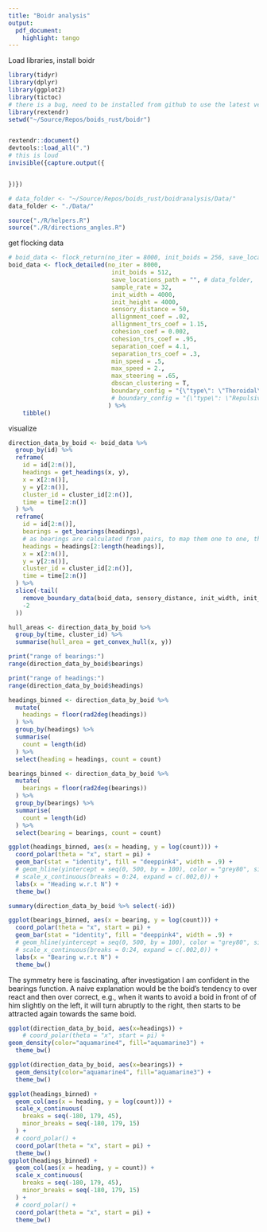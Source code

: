 ```yaml
---
title: "Boidr analysis"
output:
  pdf_document:
    highlight: tango
---
```


Load libraries, install boidr
```r
library(tidyr)
library(dplyr)
library(ggplot2)
library(tictoc)
# there is a bug, need to be installed from github to use the latest version: remotes::install_github("extendr/rextendr")
library(rextendr)
setwd("~/Source/Repos/boids_rust/boidr")


rextendr::document()
devtools::load_all(".")
# this is loud
invisible({capture.output({


})})

# data_folder <- "~/Source/Repos/boids_rust/boidranalysis/Data/"
data_folder <- "./Data/"
```
```r
source("./R/helpers.R")
source("./R/directions_angles.R")
```

get flocking data
```r
# boid_data <- flock_return(no_iter = 8000, init_boids = 256, save_locations_path = data_folder, sample_rate = 8, init_width = 4000, init_height = 4000)
boid_data <- flock_detailed(no_iter = 8000,
                             init_boids = 512,
                             save_locations_path = "", # data_folder,
                             sample_rate = 32,
                             init_width = 4000, 
                             init_height = 4000, 
                             sensory_distance = 50,
                             allignment_coef = .02,
                             allignment_trs_coef = 1.15,
                             cohesion_coef = 0.002, 
                             cohesion_trs_coef = .95,
                             separation_coef = 4.1,
                             separation_trs_coef = .3,
                             min_speed = .5,
                             max_speed = 2.,
                             max_steering = .65,
                             dbscan_clustering = T,
                             boundary_config = "{\"type\": \"Thoroidal\"}"
                             # boundary_config = "{\"type\": \"Repulsive\", \"distance\": 100, \"force\": 0.05}"
                            ) %>%
    tibble()
```
visualize
```r
direction_data_by_boid <- boid_data %>%
  group_by(id) %>%
  reframe(
    id = id[2:n()],
    headings = get_headings(x, y),
    x = x[2:n()],
    y = y[2:n()],
    cluster_id = cluster_id[2:n()],
    time = time[2:n()]
  ) %>%
  reframe(
    id = id[2:n()],
    bearings = get_bearings(headings),
    # as bearings are calculated from pairs, to map them one to one, throw away the headings of t_0 to match lengths
    headings = headings[2:length(headings)],
    x = x[2:n()],
    y = y[2:n()],
    cluster_id = cluster_id[2:n()],
    time = time[2:n()]
  ) %>%
  slice(-tail(
    remove_boundary_data(boid_data, sensory_distance, init_width, init_height, time_dependency),
    -2
  ))

hull_areas <- direction_data_by_boid %>%
  group_by(time, cluster_id) %>%
  summarise(hull_area = get_convex_hull(x, y))

print("range of bearings:")
range(direction_data_by_boid$bearings)

print("range of headings:")
range(direction_data_by_boid$headings)

headings_binned <- direction_data_by_boid %>%
  mutate(
    headings = floor(rad2deg(headings))
  ) %>%
  group_by(headings) %>%
  summarise(
    count = length(id)
  ) %>%
  select(heading = headings, count = count)

bearings_binned <- direction_data_by_boid %>%
  mutate(
    bearings = floor(rad2deg(bearings))
  ) %>%
  group_by(bearings) %>%
  summarise(
    count = length(id)
  ) %>%
  select(bearing = bearings, count = count)

ggplot(headings_binned, aes(x = heading, y = log(count))) +
  coord_polar(theta = "x", start = pi) +
  geom_bar(stat = "identity", fill = "deeppink4", width = .9) +
  # geom_hline(yintercept = seq(0, 500, by = 100), color = "grey80", size = 0.3) +
  # scale_x_continuous(breaks = 0:24, expand = c(.002,0)) +
  labs(x = "Heading w.r.t N") +
  theme_bw()

summary(direction_data_by_boid %>% select(-id))

```
```r
ggplot(bearings_binned, aes(x = bearing, y = log(count))) +
  coord_polar(theta = "x", start = pi) +
  geom_bar(stat = "identity", fill = "deeppink4", width = .9) +
  # geom_hline(yintercept = seq(0, 500, by = 100), color = "grey80", size = 0.3) +
  # scale_x_continuous(breaks = 0:24, expand = c(.002,0)) +
  labs(x = "Bearing w.r.t N") +
  theme_bw()
```
The symmetry here is fascinating, after investigation I am confident in the bearings function. A naive explanation would be the boid's tendency to over react and then over correct, e.g., when it wants to avoid a boid in front of of him slightly on the left, it will turn abruptly to the right, then starts to be attracted again towards the same boid.
```r
ggplot(direction_data_by_boid, aes(x=headings)) +
    # coord_polar(theta = "x", start = pi) +
geom_density(color="aquamarine4", fill="aquamarine3") +
  theme_bw()
```
```r
ggplot(direction_data_by_boid, aes(x=bearings)) +
  geom_density(color="aquamarine4", fill="aquamarine3") +
  theme_bw()
```


```r

ggplot(headings_binned) +
  geom_col(aes(x = heading, y = log(count))) +
  scale_x_continuous(
    breaks = seq(-180, 179, 45),
    minor_breaks = seq(-180, 179, 15)
  ) +
  # coord_polar() +
  coord_polar(theta = "x", start = pi) +
  theme_bw()
ggplot(headings_binned) +
  geom_col(aes(x = heading, y = count)) +
  scale_x_continuous(
    breaks = seq(-180, 179, 45),
    minor_breaks = seq(-180, 179, 15)
  ) +
  # coord_polar() +
  coord_polar(theta = "x", start = pi) +
  theme_bw()
```

